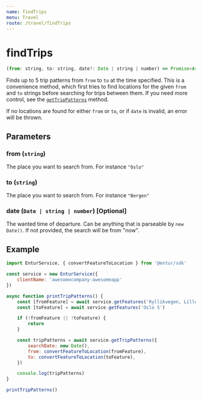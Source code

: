 ```yaml
---
name: findTrips
menu: Travel
route: /travel/findTrips
---
```


# findTrips

```javascript
(from: string, to: string, date?: Date | string | number) => Promise<Array<TripPattern>>
```

Finds up to 5 trip patterns from `from` to `to` at the time specified. This is a convenience method, which first tries to find locations for the given `from` and `to` strings before searching for trips between them. If you need more control, see the [`getTripPatterns`](/travel/getTripPatterns) method.

If no locations are found for either `from` or `to`, or if `date` is invalid, an error will be thrown.

## Parameters

### from (`string`)
The place you want to search from. For instance `"Oslo"`

### to (`string`)
The place you want to search from. For instance `"Bergen"`

### date (`Date | string | number`) [Optional]
The wanted time of departure. Can be anything that is parseable by `new Date()`. If not provided, the search will be from "now".

## Example

```javascript
import EnturService, { convertFeatureToLocation } from '@entur/sdk'

const service = new EnturService({
    clientName: 'awesomecompany-awesomeapp'
})

async function printTripPatterns() {
    const [fromFeature] = await service.getFeatures('Ryllikvegen, Lillehammer')
    const [toFeature] = await service.getFeatures('Oslo S')

    if (!fromFeature || !toFeature) {
        return
    }

    const tripPatterns = await service.getTripPatterns({
        searchDate: new Date(),
        from: convertFeatureToLocation(fromFeature),
        to: convertFeatureToLocation(toFeature),
    })

    console.log(tripPatterns)
}

printTripPatterns()
```
